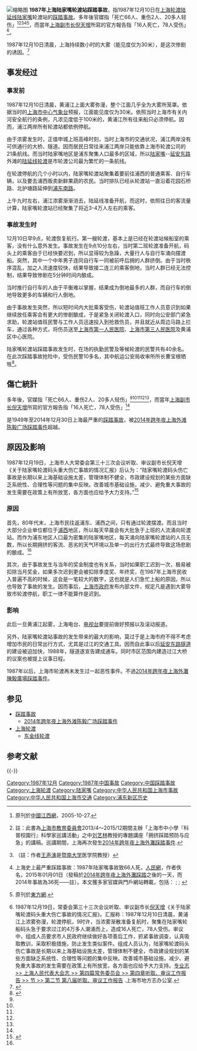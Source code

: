 [[File:Former_site_of_Lujiazui_Ferry_Wharf.JPG|缩略图]]
'''1987年上海陆家嘴轮渡站踩踏事故'''，指1987年12月10日在[[上海轮渡|上海轮渡]][[东金线轮渡|陆延线]][[陆家嘴|陆家嘴]]轮渡站的[[踩踏事故|踩踏事故]]。多年後官媒指「死亡66人、重伤2人、20多人轻伤」<ref name="2005-10-27中國江西網">{{cite news|url=http://www.chinajz.gov.cn/system/2009/02/23/011033636.shtml|title=黄浦江骤起大雾陆家嘴轮渡站惨祸|publisher=江西省[[減災委|减灾委员会]]|date=2009-02-23|deadurl=yes|archiveurl=https://web.archive.org/web/20150514085935/http://www.chinajz.gov.cn/system/2009/02/23/011033636.shtml|archivedate=2015-05-14|accessdate=2011-07-31}} 原刊於[[中國江西網|中國江西網]]，2005-10-27.</ref><ref name="科普校園行">{{cite book|title=《拥挤踩踏预防与应急》|url=https://books.google.com/books?id=txy1DwAAQBAJ&pg=PT50|page=電子書第50頁|author=[[刘艺林|刘艺林]]教授, 谭杨红, 刘术一, 刘灿阳, 顾展飞|publisher=[[同濟大學|同濟大學]]出版社|year=2016|7=|access-date=2020-07-12|archive-date=2022-04-04|archive-url=https://web.archive.org/web/20220404083751/https://books.google.com/books?id=txy1DwAAQBAJ&pg=PT50}} 註：此書為[[上海市教育委員會|上海市教育委員會]]2013/4～2015/12期間主辦「上海市中小學『科普校園行』科學家巡講活動」之中[[刘艺林|刘艺林]]教授的專題講座「拥挤踩踏预防与应急」的講稿。巡講期間，上海再次發生[[2014年跨年夜上海外灘踩踏事件|2014年跨年夜上海外灘踩踏事件]].</ref><ref name="王声湧2015">{{cite journal|title=踩踏的预防与现场紧急救护|url=http://academic.hep.com.cn/im/CN/article/downloadArticleFile.do?attachType=PDF&id=14948&1594547669004=|date=2015年3月|volume=4|issue=1|page=4|author=[[王声湧|王声湧]]|journal=《伤害医学（電子版）》|archiveurl=https://web.archive.org/web/20200712103222/http://academic.hep.com.cn/im/CN/article/downloadArticleFile.do?attachType=PDF&id=14948&1594547669004=|archivedate=2020-07-12|access-date=2020-07-12|dead-url=no}}（註：作者[[王声湧|王声湧]]是[[暨南大学|暨南大学]]医学院教授）</ref><ref name="2015-01-01人民網">上海史上最严重踩踏事故：1987年陆家嘴事故致66人死，[[人民網|人民網]]，作者佚名，2015年01月01日（發稿於[[2014年跨年夜上海外灘踩踏|2014年跨年夜上海外灘踩踏]]之後的一天，而2014年事故為36死——註）。本文獲多家官媒與門戶網站轉載，包括： <!---
--->{{cite news|title=[历史]1987年上海陆家嘴码头踩踏事故66人死|url=https://zj.zjol.com.cn/news/52267.html|date=2015年01月01日09:51|author=|publisher=[[浙江在線|浙江在線]]|archiveurl=https://web.archive.org/web/20200712085927/https://zj.zjol.com.cn/news/52267.html|archivedate=2020-07-12|accessdate=2020-07-12|dead-url=no}}; <!---

--->{{cite news|title=上海史上最严重踩踏事故：1987年陆家嘴事故致66人死|url=http://www.tibet.cn/news/index/xinwenfbh/201501/t20150101_2191479.htm|date=|author=|publisher={{dead link|time=2020-07-12}}[[中國西藏網|中國西藏網]]|archiveurl=https://web.archive.org/web/20200712083422/http://freeabc123.blogspot.com/2015/01/35.html|archivedate=2020-07-12|accessdate=2020-07-12|dead-url=no}}; <!---

--->{{cite news|title=上海史上最严重踩踏事故：1987年陆家嘴事故致66人死|url=http://news.ifeng.com/a/20150101/42844371_0.shtml|date=2015年01月01日10:50|author=|publisher=[[凤凰网|凤凰网]]|archiveurl=https://archive.today/20200712085511/http://blog.sciencenet.cn/blog-2277-855676.html|archivedate=2020-07-12|accessdate=2020-07-12|dead-url=no}}</ref><ref name="2015-01-02東方網">{{cite news|title=28年前我们有一场同样的痛 黄浦江轮渡踩踏事件|url=http://sh.sina.com.cn/news/b/2015-01-02/detail-icczmvun4605486.shtml|date=2015年01月02日11:07|author=|publisher=新浪上海|archiveurl=https://web.archive.org/web/20211017163129/http://sh.sina.com.cn/news/b/2015-01-02/detail-icczmvun4605486.shtml|archivedate=2021-10-17|accessdate=2020-07-12}} 原刊於[[東方網|東方網]].</REF>，而當年[[上海市委|上海副市长]][[倪天增|倪天增]]所寫的官方報告指「16人死亡，78人受伤」<ref name="倪天增">1987年12月19日，常委会第三十三次会议听取、审议副市长[[倪天增|倪天增]]《关于陆家嘴轮渡码头重大伤亡事故的情况汇报》。汇报称：1987年12月10日清晨，黄浦江上浓雾弥漫，轮渡停航，9时许，当浓雾渐散准备复航时，聚集在陆家嘴轮船码头急于要求过江的4万多人潮涌而上，造成16人死亡，78人受伤。审议中，组成人员要求市人民政府继续做好各项善后工作，抓紧事故调查，认真吸取教训，采取积极措施，防止发生类似案件。组成人员认为，陆家嘴轮渡码头伤亡事故是长期以来上海基础设施太差，管理体制不健全，市政建设规划的某些方面缺乏系统性、合理性等问题的集中反映。改善城市基础设施，减少、避免重大事故的发生需要在政策上有所放宽，各方面也应给予大力支持。[http://www.shtong.gov.cn/newsite/node2/node2245/node4492/node22091/node22133/node63692/userobject1ai10934.html 专业志 >> 上海人民代表大会志 >> 第四篇常务委员会 >> 第四章听取、审议工作报告 >> 节 >> 第二节 第八届听取、审议工作报告] {{Wayback|url=http://www.shtong.gov.cn/newsite/node2/node2245/node4492/node22091/node22133/node63692/userobject1ai10934.html |date=20150105132412 }}.上海市地方志办公室.</ref>。

1987年12月10日清晨，上海持续数小时的大雾（能见度仅为30米），是这次惨剧的诱因。<ref>{{Cite web |url=http://www.shtong.gov.cn/newsite/node2/node2247/node81547/index.html |title=上海地方志--上海通志--大事记2 |accessdate=2019-04-15 |archive-date=2015-01-01 |archive-url=https://web.archive.org/web/20150101220712/http://www.shtong.gov.cn/newsite/node2/node2247/node81547/index.html |dead-url=no }}</ref>

==事发经过==
===事发前===
1987年12月10日清晨，黄浦江上面大雾弥漫，整个江面几乎全为大雾所笼罩。依据当时的[[上海市中心气象台|上海市中心气象台]]预报，江面能见度仅为30米。依照当时上海市有关内河安全航行的条例，凡浓见度低于100米的，黄浦江所有往来船只必须停航。因而，浦江两岸所有轮渡站都依例停航。

由于浓雾发生时，正值申城上班高峰时刻，当时上海市的交通状况，浦江两岸没有可供通行的大桥、隧道。因而居民日常往来浦江两岸只能依靠上海市轮渡公司的21条航线。而当时陆家嘴地区是浦东聚集人口最多的区域，所以[[陆家嘴|陆家嘴]]--[[延安东路_(上海)|延安东路]]外滩的[[东金线轮渡|陆延线轮渡]]是市轮渡公司最为繁忙的一条航线。

在轮渡停航的几个小时以内，陆家嘴轮渡站聚集着要前往浦西的普通乘客、自行车辆，以及要去浦西贩卖新鲜果蔬的农民。当时排队已经从轮渡站一直沿着花园石桥路、北护塘路延伸到[[浦东南路|浦东南路]]。

上午九时左右，浦江浓雾渐渐消去，陆延线准备开航，而这时，依照往日的客流量计算，陆家嘴轮渡站已经聚集了将近3-4万人左右的乘客。

===事故发生时===
12月10日早9点，轮渡恢复航行。第一艘轮渡，基本上是已经在轮渡站候船室的乘客，没有什么意外发生。事故发生在9点10分左右，当时第二班轮渡准备开航，码头上的乘客由于已经快要迟到，所以显得较为急躁，大量行人与自行车涌向摆渡船。突然，其中一个中年男子连同自行车一同被前呼后拥的人群挤倒。由于当时秩序混乱，加之人流速度较快，结果导致接二连三的乘客倒地，当时人群已经无法控制，结果导致惨剧在5分钟时间内酿成。

当时推行自行车的人由于平衡难以掌握，结果成为倒地最多的人群，而自行车的倒地导致更多的车辆和行人倒地。

由于事故发生突然，所以短时间内大批乘客受伤，轮渡站值班工作人员意识到如果继续放任乘客会有更大的惨剧酿成，于是紧急关闭轮渡入口，同时向公安部门紧急求助，轮渡站值班民警与工作人员迅速投入到抢救伤员，并且就近从周边马路上拦车，通过各种方式，将伤员送至[[上海市第一人民医院|上海市第一人民医院]]、[[上海市仁济医院|上海市第三人民医院]]及黄浦区中心医院。

陆家嘴轮渡站踩踏事故发生时，在场的执勤民警及等候轮渡的民警共有40余名。在此次踩踏事故抢险中，受伤民警10多名，其中航运公安局收审所所长曹宝根牺牲<ref>{{cite news |url=http://www.shtong.gov.cn/newsite/node2/node2245/node4476/node58290/node58447/node58454/userobject1ai46373.html |title=《上海公安志》->第十编 水上治安->第三章 船舶、港区治安管理->第二节 轮渡、车辆渡治安管理 |accessdate=2015-01-05 |archive-date=2015-01-05 |archive-url=https://web.archive.org/web/20150105113614/http://www.shtong.gov.cn/newsite/node2/node2245/node4476/node58290/node58447/node58454/userobject1ai46373.html |dead-url=no }}</ref>。

==傷亡統計==

多年後，官媒指「死亡66人、重伤2人、20多人轻伤」<ref name="2005-10-27中國江西網"/><ref name="科普校園行"/><ref name="王声湧2015"/><ref name="2015-01-01人民網"/><ref name="2015-01-02東方網"/>，而當年[[上海市委|上海副市长]][[倪天增|倪天增]]所寫的官方報告指「16人死亡，78人受伤」<ref name="倪天增"/>

是1949年至2014年12月30日上海最严重的[[踩踏事故|踩踏事故]]，被[[2014年跨年夜上海外滩陈毅广场踩踏事件|2014年跨年夜上海外滩陈毅广场踩踏事件]]超越。

==原因及影响==
1987年12月19日，上海市人大常委会第三十三次会议听取、审议副市长倪天增《关于陆家嘴轮渡码头重大伤亡事故的情况汇报》后认为：“陆家嘴轮渡码头伤亡事故是长期以来上海基础设施太差，管理体制不健全，市政建设规划的某些方面缺乏系统性、合理性等问题的集中反映。改善城市基础设施，减少、避免重大事故的发生需要在政策上有所放宽，各方面也应给予大力支持。”<ref>{{Cite web |url=http://www.shtong.gov.cn/newsite/node2/node2245/node4492/node22091/node22133/node63692/userobject1ai10934.html |title=《上海人民代表大会志》->第四篇 常务委员会->第四章 听取、审议工作报告->第二节 第八届听取、审议工作报告 |accessdate=2015-01-05 |archive-date=2015-01-05 |archive-url=https://web.archive.org/web/20150105132412/http://www.shtong.gov.cn/newsite/node2/node2245/node4492/node22091/node22133/node63692/userobject1ai10934.html |dead-url=no }}</ref>

===原因===
首先，80年代末，上海市民往返浦东、浦西之间，只有通过轮渡摆渡。而且当时大部分企业单位都位于[[浦西|浦西]]地区，所以每天早晨会有大批急于上班的人流涌向轮渡站。而作为浦东地区人口最为密集的陆家嘴地区，每天涌向陆家嘴轮渡站的人员无数，所以长期拥挤的客流、恶劣的天气环境以及单一的出行方式最终导致这场悲剧的酿成。<ref name="2005-10-27中國江西網"/>

其次，由于事故发生与当年的奖金制度也有关系，当时如果职工迟到一次，极易被扣除当月奖金，如果多次迟到更会被扣除季度奖、年终奖，在1987年上海市民收入普遍不高的时候，这会是一笔较大的数字，这也就是人们急忙上船的原因，所以也导致了事故的发生。因而事后，[[上海市人民政府|上海市政府]]发布内部文件，规定凡是遇到大雾导致市轮渡停航，职工一律不能算作是迟到。

===影响===
此后一旦黄浦江起雾，上海电台、[[上海文广新闻传媒集团|电视台]]要提前做好预报以及滚动报道。

另外，陆家嘴轮渡站事故的发生带来的最大的影响，莫过于是上海市府不得不考虑增加市民的日常出行方式，尤其是过江的交通工具。因而自此事以后[[延安东路隧道|延安东路隧道]]的建设被迫加快，1988年，隧道遂宣告建成通车。同时市区范围内建造过江大桥的议案也被提上议事日程。

1987年以后，上海市轮渡再未发生过一起恶性事件。不過[[2014年跨年夜上海外灘陳毅廣場踩踏事件|2014年跨年夜上海外灘陳毅廣場踩踏事件]]。

== 参见 ==
{{Portal|上海}}
* [[踩踏事故|踩踏事故]]
** [[2014年跨年夜上海外滩陈毅广场踩踏事件|2014年跨年夜上海外滩陈毅广场踩踏事件]]
* [[上海轮渡|上海轮渡]]
** [[东金线轮渡|东金线轮渡]]

== 参考文献 ==
{{Reflist|2}}

{{-}}
{{中國踩踏事故}}

[[Category:1987年12月|Category:1987年12月]]
[[Category:1987年中国事故|Category:1987年中国事故]]
[[Category:中国踩踏事故|Category:中国踩踏事故]]
[[Category:上海轮渡|Category:上海轮渡]]
[[Category:陆家嘴|Category:陆家嘴]]
[[Category:中华人民共和国上海市事故|Category:中华人民共和国上海市事故]]
[[Category:中华人民共和国上海市交通|Category:中华人民共和国上海市交通]]
[[Category:浦东新区历史|Category:浦东新区历史]]